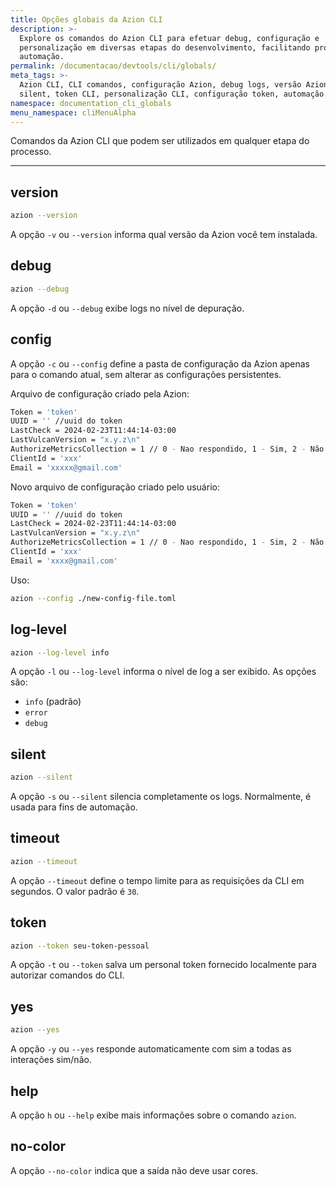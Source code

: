 ```yaml
---
title: Opções globais da Azion CLI
description: >-
  Explore os comandos do Azion CLI para efetuar debug, configuração e
  personalização em diversas etapas do desenvolvimento, facilitando processos e
  automação.
permalink: /documentacao/devtools/cli/globals/
meta_tags: >-
  Azion CLI, CLI comandos, configuração Azion, debug logs, versão Azion, comando
  silent, token CLI, personalização CLI, configuração token, automação CLI
namespace: documentation_cli_globals
menu_namespace: cliMenuAlpha
---
```


Comandos da Azion CLI que podem ser utilizados em qualquer etapa do processo.

---

## version 

```sh 
azion --version
```

A opção `-v` ou `--version` informa qual versão da Azion você tem instalada.

## debug 

```sh 
azion --debug
```

A opção `-d` ou `--debug` exibe logs no nível de depuração.

## config 

A opção `-c` ou `--config` define a pasta de configuração da Azion apenas para o comando atual, sem alterar as configurações persistentes.

Arquivo de configuração criado pela Azion: 

```bash title="~/.azion/settings.toml"
Token = 'token'
UUID = '' //uuid do token
LastCheck = 2024-02-23T11:44:14-03:00
LastVulcanVersion = "x.y.z\n"
AuthorizeMetricsCollection = 1 // 0 - Nao respondido, 1 - Sim, 2 - Não
ClientId = 'xxx'
Email = 'xxxxx@gmail.com'
```

Novo arquivo de configuração criado pelo usuário: 

```bash title="./new-config-file.toml"
Token = 'token'
UUID = '' //uuid do token
LastCheck = 2024-02-23T11:44:14-03:00 
LastVulcanVersion = "x.y.z\n"
AuthorizeMetricsCollection = 1 // 0 - Nao respondido, 1 - Sim, 2 - Não
ClientId = 'xxx'
Email = 'xxxx@gmail.com'
```

Uso:

```sh 
azion --config ./new-config-file.toml
```

## log-level 

```sh 
azion --log-level info
```

A opção `-l` ou `--log-level` informa o nível de log a ser exibido. As opções são:

- `info` (padrão)
- `error`
- `debug`

## silent 

```sh 
azion --silent
```

A opção `-s` ou `--silent` silencia completamente os logs. Normalmente, é usada para fins de automação.

## timeout

```sh
azion --timeout
```

A opção `--timeout` define o tempo limite para as requisições da CLI em segundos. O valor padrão é `30`.

## token 

```sh 
azion --token seu-token-pessoal
```

A opção `-t` ou `--token` salva um personal token fornecido localmente para autorizar comandos do CLI.

## yes 

```sh 
azion --yes
```

A opção `-y` ou `--yes` responde automaticamente com sim a todas as interações sim/não.

## help

A opção `h` ou `--help` exibe mais informações sobre o comando `azion`.

## no-color 

A opção `--no-color` indica que a saída não deve usar cores.
